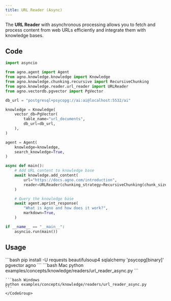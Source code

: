 ```yaml
---
title: URL Reader (Async)
---
```


The **URL Reader** with asynchronous processing allows you to fetch and process content from web URLs efficiently and integrate them with knowledge bases.

## Code

```python examples/concepts/knowledge/readers/url_reader_async.py
import asyncio

from agno.agent import Agent
from agno.knowledge.knowledge import Knowledge
from agno.knowledge.chunking.recursive import RecursiveChunking
from agno.knowledge.reader.url_reader import URLReader
from agno.vectordb.pgvector import PgVector

db_url = "postgresql+psycopg://ai:ai@localhost:5532/ai"

knowledge = Knowledge(
    vector_db=PgVector(
        table_name="url_documents",
        db_url=db_url,
    ),
)

agent = Agent(
    knowledge=knowledge,
    search_knowledge=True,
)

async def main():
    # Add URL content to knowledge base
    await knowledge.add_content(
        url="https://docs.agno.com/introduction",
        reader=URLReader(chunking_strategy=RecursiveChunking(chunk_size=1000)),
    )

    # Query the knowledge base
    await agent.aprint_response(
        "What is Agno and how does it work?",
        markdown=True,
    )

if __name__ == "__main__":
    asyncio.run(main())
```

## Usage

<Steps>
  <Snippet file="create-venv-step.mdx" />

  <Step title="Install libraries">
    ```bash
    pip install -U requests beautifulsoup4 sqlalchemy 'psycopg[binary]' pgvector agno
    ```
  </Step>

  <Snippet file="run-pgvector-step.mdx" />

  <Step title="Run Agent">
    <CodeGroup>
    ```bash Mac
    python examples/concepts/knowledge/readers/url_reader_async.py
    ```

    ```bash Windows
    python examples/concepts/knowledge/readers/url_reader_async.py
    ```
    </CodeGroup>
  </Step>
</Steps>
